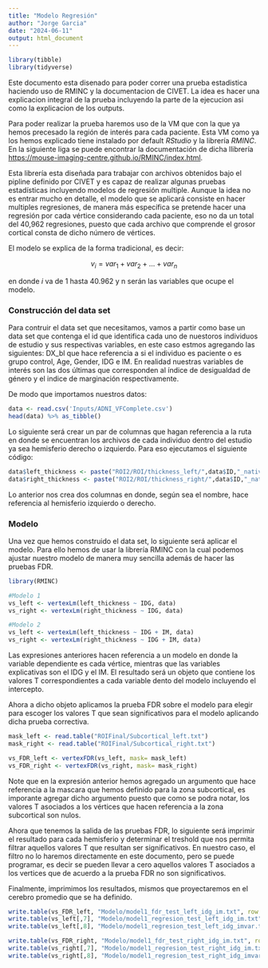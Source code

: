 ```yaml
---
title: "Modelo Regresión"
author: "Jorge Garcia"
date: "2024-06-11"
output: html_document
---
```


```r
library(tibble)
library(tidyverse)
```


Este documento esta disenado para poder correr una prueba estadistica haciendo uso de RMINC y la documentacion de CIVET. La idea es hacer una explicacion integral de la prueba incluyendo la parte de la ejecucion asi como la explicacion de los outputs. 

Para poder realizar la prueba haremos uso de la VM que con la que ya hemos precesado la región de interés para cada paciente. Esta VM como ya los hemos explicado tiene instalado por default _RStudio_ y la librería _RMINC_. En la siguiente liga se puede encontrar la documentación de dicha llibrería <https://mouse-imaging-centre.github.io/RMINC/index.html>. 

Esta librería esta diseñada para trabajar con archivos obtenidos bajo el pipline definido por CIVET y es capaz de realizar algunas pruebas estadísticas incluyendo modelos de regresión multiple. Aunque la idea no es entrar mucho en detalle, el modelo que se aplicará consiste en hacer multiples regresiones, de manera más específica se pretende hacer una regresión por cada vértice considerando cada paciente, eso no da un total del 40,962 regresiones, puesto que cada archivo que comprende el grosor cortical consta de dicho número de vértices. 

El modelo se explica de la forma tradicional, es decir:

$$v_i = var_1 + var_2 + ... + var_n$$


en donde $i$ va de 1 hasta 40.962 y n serán las variables que ocupe el modelo. 

### Construcción del data set

Para contruir el data set que necesitamos, vamos a partir como base un data set que contenga el id que identifica cada uno de nuestoros individuos de estudio y sus respectivas variables, en este caso estmos agregando las siguientes: DX_bl que hace referencia a si el individuo es paciente o es grupo control, Age, Gender, IDG e IM. En realidad nuestras variables de interés son las dos últimas que corresponden al índice de desigualdad de género y el indice de marginación respectivamente. 

De modo que importamos nuestros datos:

```r
data <- read.csv('Inputs/ADNI_VFComplete.csv')
head(data) %>% as_tibble()
```


Lo siguiente será crear un par de columnas que hagan referencia a la ruta en donde se encuentran los archivos de cada individuo dentro del estudio ya sea hemisferio derecho o izquierdo. Para eso ejecutamos el siguiente código:

```r
data$left_thickness <- paste("ROI2/ROI/thickness_left/",data$ID,"_native_rms_rsl_tlaplace_30mm_left.txt", sep="")
data$right_thickness <- paste("ROI2/ROI/thickness_right/",data$ID,"_native_rms_rsl_tlaplace_30mm_right.txt", sep="")
```


Lo anterior nos crea dos columnas en donde, según sea el nombre, hace referencia al hemisferio izquierdo o derecho.

### Modelo

Una vez que hemos construido el data set, lo siguiente será aplicar el modelo. Para ello hemos de usar la librería RMINC con la cual podemos ajustar nuestro modelo de manera muy sencilla además de hacer las pruebas FDR. 

```r
library(RMINC)

```


```r
#Modelo 1
vs_left <- vertexLm(left_thickness ~ IDG, data)
vs_right <- vertexLm(right_thickness ~ IDG, data)

#Modelo 2
vs_left <- vertexLm(left_thickness ~ IDG + IM, data)
vs_right <- vertexLm(right_thickness ~ IDG + IM, data)
```


Las expresiones anteriores hacen referencia a un modelo en donde la variable dependiente es cada vértice, mientras que las variables explicativas son el IDG y el IM. El resultado será un objeto que contiene los valores T correspondientes a cada variable dento del modelo incluyendo el intercepto. 

Ahora a dicho objeto aplicamos la prueba FDR sobre el modelo para elegir para escoger los valores T que sean significativos para el modelo aplicando dicha prueba correctiva. 

```r
mask_left <- read.table("ROIFinal/Subcortical_left.txt")
mask_right <- read.table("ROIFinal/Subcortical_right.txt")

vs_FDR_left <- vertexFDR(vs_left, mask= mask_left) 
vs_FDR_right <- vertexFDR(vs_right, mask= mask_right)
```


Note que en la expresión anterior hemos agregado un argumento que hace referencia a la mascara que hemos definido para la zona subcortical, es imporante agregar dicho argumento puesto que como se podra notar, los valores T asociados a los vértices que hacen referencia a la zona subcortical son nulos. 

Ahora que tenemos la salida de las pruebas FDR, lo siguiente será imprimir el resultado para cada hemisferio y determinar el treshold que nos permita filtrar aquellos valores T que resultan ser significativos. En nuestro caso, el filtro no lo haremos directamente en este documento, pero se puede programar, es decir se pueden llevar a cero aquellos valores T asociados a los vertices que de acuerdo a la prueba FDR no son significativos. 

Finalmente, imprimimos los resultados, mismos que proyectaremos en el cerebro promedio que se ha definido. 

```r
write.table(vs_FDR_left, "Modelo/model1_fdr_test_left_idg_im.txt", row.names = FALSE, col.names = FALSE)
write.table(vs_left[,7], "Modelo/model1_regresion_test_left_idg_im.txt", row.names = FALSE, col.names = FALSE)
write.table(vs_left[,8], "Modelo/model1_regresion_test_left_idg_imvar.txt", row.names = FALSE, col.names = FALSE)

write.table(vs_FDR_right, "Modelo/model1_fdr_test_right_idg_im.txt", row.names = FALSE, col.names = FALSE)
write.table(vs_right[,7], "Modelo/model1_regresion_test_right_idg_im.txt", row.names = FALSE, col.names = FALSE)
write.table(vs_right[,8], "Modelo/model1_regresion_test_right_idg_imvar.txt", row.names = FALSE, col.names = FALSE)

```




